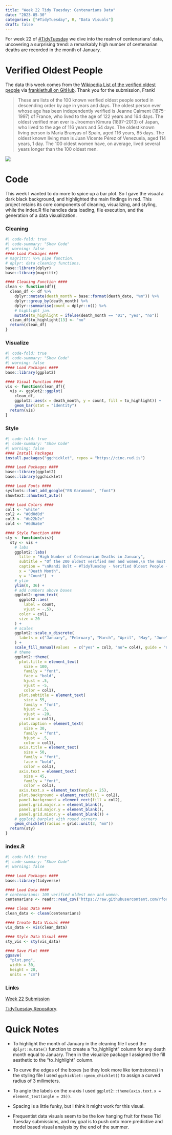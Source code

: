 ```yaml
---
title: "Week 22 Tidy Tuesday: Centenarians Data"
date: "2023-05-30"
categories: ["#TidyTuesday", R, "Data Visuals"]
draft: false
---
```


For week 22 of [#TidyTuesday](https://github.com/rfordatascience/tidytuesday) we dive into the realm of centenarians' data, uncovering a surprising trend: a remarkably high number of centenarian deaths are recorded in the month of January. 

# Verified Oldest People

The data this week comes from the [Wikipedia List of the verified oldest people](https://en.wikipedia.org/wiki/List_of_the_verified_oldest_people) via [frankiethull on GitHub](https://github.com/frankiethull/centenarians). Thank you for the submission, Frank!

> These are lists of the 100 known verified oldest people sorted in descending order by age in years and days. The oldest person ever whose age has been independently verified is Jeanne Calment (1875–1997) of France, who lived to the age of 122 years and 164 days. The oldest verified man ever is Jiroemon Kimura (1897–2013) of Japan, who lived to the age of 116 years and 54 days. The oldest known living person is Maria Branyas of Spain, aged 116 years, 85 days. The oldest known living man is Juan Vicente Pérez of Venezuela, aged 114 years, 1 day. The 100 oldest women have, on average, lived several years longer than the 100 oldest men.

![](plot.png)

# Code 

This week I wanted to do more to spice up a bar plot. So I gave the visual a dark black background, and highlighted the main findings in red. This project retains its core components of cleaning, visualizing, and styling, while the index.R file handles data loading, file execution, and the generation of a data visualization. 

::: {.panel-tabset}

### Cleaning

```r
#| code-fold: true
#| code-summary: "Show Code"
#| warning: false
#### Load Packages ####
# magrittr: %>% pipe function. 
# dplyr: data cleaning functions. 
base::library(dplyr)
base::library(magrittr)

#### Cleaning Function ####
clean <- function(df){
  clean_df <- df %>%
    dplyr::mutate(death_month = base::format(death_date, "%m")) %>%
    dplyr::group_by(death_month) %>%
    dplyr::summarise(count = dplyr::n()) %>%
    # highlight jan. 
    mutate(to_highlight = ifelse(death_month == "01", "yes", "no"))
  clean_df$to_highlight[13] <- "no"
  return(clean_df)
}
```

### Visualize

```r
#| code-fold: true
#| code-summary: "Show Code"
#| warning: false
#### Load Packages ####
base::library(ggplot2)

#### Visual Function ####
vis <- function(clean_df){
  vis <- ggplot2::ggplot(
    clean_df,
    ggplot2::aes(x = death_month, y = count, fill = to_highlight)) +
    geom_bar(stat = "identity")
  return(vis)
}
```

### Style

```r
#| code-fold: true
#| code-summary: "Show Code"
#| warning: false
#### Install Packages
install.packages("ggchicklet", repos = "https://cinc.rud.is")

#### Load Packages ####
base::library(ggplot2)
base::library(ggchicklet)

#### Load Fonts ####
sysfonts::font_add_google("EB Garamond", "font")
showtext::showtext_auto()

#### Load Colors ####
col1 <- "white"
col2 <- "#0d0d0d"
col3 <- "#b22b2e"
col4 <- "#6d6a6e"

#### Style Function ####
sty <- function(vis){
  sty <- vis +
    # labs
    ggplot2::labs(
      title = "High Number of Centenarian Deaths in January",
      subtitle = "Of the 200 oldest verified men and women,\n the most common month for a centarian to die in is January.",
      caption = "\nRandi Bolt ~ #TidyTuesday - Verified Oldest People ~ May 2023",
      x = "Death Month",
      y = "Count")  +
    # ylim
    ylim(0, 36) +
    # add numbers above boxes
    ggplot2::geom_text(
      ggplot2::aes(
        label = count,
        vjust = -.5),
      color = col1,
      size = 20
    ) + 
    # scales 
    ggplot2::scale_x_discrete(
      labels = c("January", "February", "March", "April", "May", "June", "July", "August", "September", "October", "November", "December", "Alive")
    ) +
    scale_fill_manual(values  = c("yes" = col3, "no"= col4), guide = "none") + 
    # theme
    ggplot2::theme(
      plot.title = element_text(
        size = 100,
        family = "font",
        face = "bold",
        hjust = .5,
        vjust = -5,
        color = col1),
      plot.subtitle = element_text(
        size = 55,
        family = "font",
        hjust = .5,
        vjust = -20,
        color = col1),
      plot.caption = element_text(
        size = 30,
        family = "font",
        hjust = .5,
        color = col1),
      axis.title = element_text(
        size = 50, 
        family = "font",
        face = "bold",
        color = col1),
      axis.text = element_text(
        size = 45, 
        family = "font",
        color = col1),
      axis.text.x = element_text(angle = 25), 
      plot.background = element_rect(fill = col2),
      panel.background = element_rect(fill = col2),
      panel.grid.major.x = element_blank(),
      panel.grid.major.y = element_blank(),
      panel.grid.minor.y = element_blank()) +               
    # ggplot2 barplot with round corners
    geom_chicklet(radius = grid::unit(3, "mm")) 
  return(sty)
}
```

### index.R

```r
#| code-fold: true
#| code-summary: "Show Code"
#| warning: false

#### Load Packages ####
base::library(tidyverse)

#### Load Data ####
# centenarians: 100 verified oldest men and women.
centenarians <- readr::read_csv('https://raw.githubusercontent.com/rfordatascience/tidytuesday/master/data/2023/2023-05-30/centenarians.csv')

#### Clean Data ####
clean_data <- clean(centenarians)

#### Create Data Visual ####
vis_data <- vis(clean_data)

#### Style Data Visual ####
sty_vis <- sty(vis_data)

#### Save Plot ####
ggsave(
  "plot.png", 
  width = 30, 
  height = 20, 
  units = "cm")
```


### Links

[Week 22 Submission](https://github.com/rbolt13/tidytuesday/tree/main/2023/week_22) 

[TidyTuesday Repository](https://github.com/rbolt13/tidytuesday).


:::

# Quick Notes

* To highlight the month of January in the cleaning file I used the `dplyr::mutate()` function to create a "to_highlight" column for any death month equal to January. Then in the visualize package I assigned the fill aesthetic to the "to_highlight" column. 

* To curve the edges of the boxes (so they look more like tombstones) in the styling file I used `ggchicklet::geom_chicklet()` to assign a curved radius of 3 milimeters.  

* To angle the labels on the x-axis I used `ggplot2::theme(axis.text.x = element_text(angle = 25))`. 
* Spacing is a little funky, but I think it might work for this visual. 

* Frequentist data visuals seem to be the low hanging fruit for these Tid Tuesday submissions, and my goal is to push onto more predictive and model based visual analysis by the end of the summer. 
